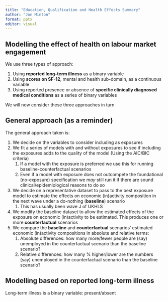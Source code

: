 ```yaml
---
title: "Education, Qualification and Health Effects Summary"
author: "Jon Minton"
format: pptx
editor: visual
---
```


## Modelling the effect of health on labour market engagement

We use three types of approach:

1.  Using **reported long-term illness** as a binary variable
2.  Using **scores on SF-12**, mental and health sub-domain, as a continuous variable
3.  Using reported presence or absence of **specific clinically diagnosed medical conditions** as a series of binary variables

We will now consider these three approaches in turn

## General approach (as a reminder)

The general approach taken is:

1.  We decide on the variables to consider including as exposures
2.  We fit a series of models with and without exposures to see if including the exposures adds to the quality of the model (Using the AIC/BIC criteria)
    1.  If a model with the exposure is preferred we use this for running baseline-counterfactual scenarios
    2.  Even if a model with exposure does not outcompete the foundational (no-exposure) specification we *may* still run it if there are sound clinical/epidemiological reasons to do so
3.  We decide on a representative dataset to pass to the best exposure model to estimate the effects on economic (in)activity composition in the next wave under a do-nothing (**baseline**) scenario
    1.  This has usually been wave J of UKHLS
4.  We modify the baseline dataset to allow the estimated effects of the exposure on economic (in)activity to be estimated. This produces one or more **counterfactual** scenarios
5.  We compare the **baseline** and **counterfactual** scenarios' estimated economic (in)activity compositions in absolute and relative terms:
    1.  Absolute differences: how many more/fewer people are (say) unemployed in the counterfactual scenario than the baseline scenario?
    2.  Relative differences: how many % higher/lower are the numbers (say) unemployed in the counterfactual scenario than the baseline scenario?

## Modelling based on reported long-term illness

Long-term illness is a binary variable: present/absent
